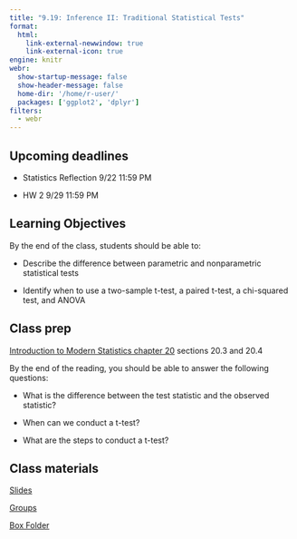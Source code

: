 ```yaml
---
title: "9.19: Inference II: Traditional Statistical Tests"
format: 
  html:
    link-external-newwindow: true
    link-external-icon: true
engine: knitr
webr: 
  show-startup-message: false
  show-header-message: false
  home-dir: '/home/r-user/'
  packages: ['ggplot2', 'dplyr']
filters:
  - webr
---
```


## Upcoming deadlines

-   Statistics Reflection 9/22 11:59 PM

-   HW 2 9/29 11:59 PM

## Learning Objectives

By the end of the class, students should be able to:

-   Describe the difference between parametric and nonparametric statistical tests

-   Identify when to use a two-sample t-test, a paired t-test, a chi-squared test, and ANOVA

## Class prep

[Introduction to Modern Statistics chapter 20](https://openintro-ims.netlify.app/inference-two-means) sections 20.3 and 20.4

By the end of the reading, you should be able to answer the following questions:

-   What is the difference between the test statistic and the observed statistic?

-   When can we conduct a t-test?

-   What are the steps to conduct a t-test?

## Class materials

[Slides](InferenceII_slides-speaker.html)

[Groups](https://docs.google.com/spreadsheets/d/16Eed60rRnipqaPwrCnzAiLTd66RNS5T9N3ohW0Fq4xY/edit?usp=sharing)

[Box Folder](https://duke.box.com/s/p8ns7x8y61roas48dvmx8rulahj4uic8)

